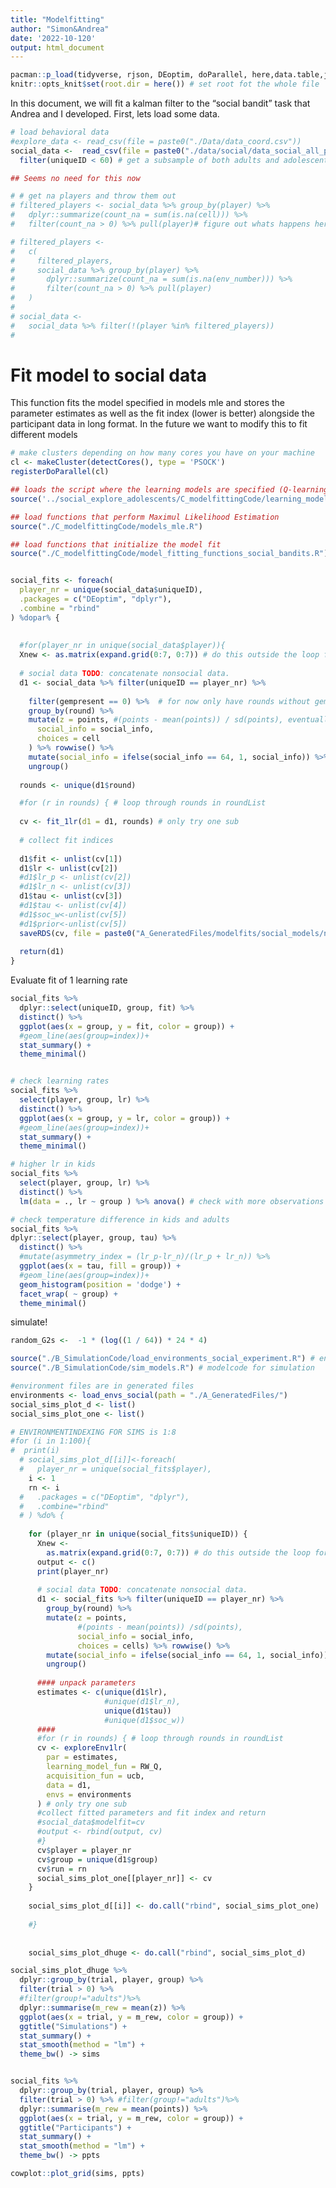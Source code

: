```yaml
---
title: "Modelfitting"
author: "Simon&Andrea"
date: '2022-10-120'
output: html_document
---
```


```r
pacman::p_load(tidyverse, rjson, DEoptim, doParallel, here,data.table,jsonlite,lme4)
knitr::opts_knit$set(root.dir = here()) # set root fot the whole file
```

In this document, we will fit a kalman filter to the "social bandit" task that Andrea and I developed. 
First, lets load some data.

```r

# load behavioral data
#explore_data <- read_csv(file = paste0("./Data/data_coord.csv"))
social_data <-  read_csv(file = paste0("./data/social/data_social_all_participants.csv")) %>% 
  filter(uniqueID < 60) # get a subsample of both adults and adolescents 

## Seems no need for this now

# # get na players and throw them out
# filtered_players <- social_data %>% group_by(player) %>%
#   dplyr::summarize(count_na = sum(is.na(cell))) %>%
#   filter(count_na > 0) %>% pull(player)# figure out whats happens here

# filtered_players <-
#   c(
#     filtered_players,
#     social_data %>% group_by(player) %>%
#       dplyr::summarize(count_na = sum(is.na(env_number))) %>%
#       filter(count_na > 0) %>% pull(player)
#   )
# 
# social_data <-
#   social_data %>% filter(!(player %in% filtered_players)) 
#   

```

# Fit model to social data
This function fits the model specified in models mle and stores the parameter estimates as well as the fit index (lower is better)
alongside the participant data in long format. In the future we want to modify this to fit different models

```r
# make clusters depending on how many cores you have on your machine
cl <- makeCluster(detectCores(), type = 'PSOCK')
registerDoParallel(cl)

## loads the script where the learning models are specified (Q-learning, social Q-learning, UCB etc)
source('../social_explore_adolescents/C_modelfittingCode/learning_models.R')

## load functions that perform Maximul Likelihood Estimation
source("./C_modelfittingCode/models_mle.R")

## load functions that initialize the model fit
source("./C_modelfittingCode/model_fitting_functions_social_bandits.R")


social_fits <- foreach(
  player_nr = unique(social_data$uniqueID),
  .packages = c("DEoptim", "dplyr"),
  .combine = "rbind"
) %dopar% {
  
  
  #for(player_nr in unique(social_data$player)){
  Xnew <- as.matrix(expand.grid(0:7, 0:7)) # do this outside the loop for better speed
  
  # social data TODO: concatenate nonsocial data.
  d1 <- social_data %>% filter(uniqueID == player_nr) %>%
    
    filter(gempresent == 0) %>%  # for now only have rounds without gems 
    group_by(round) %>%
    mutate(z = points, #(points - mean(points)) / sd(points), eventually figure out what is the best outcome for this
      social_info = social_info,
      choices = cell
    ) %>% rowwise() %>%
    mutate(social_info = ifelse(social_info == 64, 1, social_info)) %>%
    ungroup()
  
  rounds <- unique(d1$round)

  #for (r in rounds) { # loop through rounds in roundList
  
  cv <- fit_1lr(d1 = d1, rounds) # only try one sub
   
  # collect fit indices
  
  d1$fit <- unlist(cv[1])
  d1$lr <- unlist(cv[2])
  #d1$lr_p <- unlist(cv[2])
  #d1$lr_n <- unlist(cv[3])
  d1$tau <- unlist(cv[3])
  #d1$tau <- unlist(cv[4])
  #d1$soc_w<-unlist(cv[5])
  #d1$prior<-unlist(cv[5])
  saveRDS(cv, file = paste0("A_GeneratedFiles/modelfits/social_models/no_gems/Q1lr/fit", player_nr, ".rds"))
  
  return(d1)
}
```

Evaluate fit of 1 learning rate

```r

social_fits %>%
  dplyr::select(uniqueID, group, fit) %>% 
  distinct() %>% 
  ggplot(aes(x = group, y = fit, color = group)) +
  #geom_line(aes(group=index))+
  stat_summary() +
  theme_minimal()


# check learning rates
social_fits %>%
  select(player, group, lr) %>% 
  distinct() %>% 
  ggplot(aes(x = group, y = lr, color = group)) +
  #geom_line(aes(group=index))+
  stat_summary() +
  theme_minimal()

# higher lr in kids
social_fits %>%
  select(player, group, lr) %>% 
  distinct() %>% 
  lm(data = ., lr ~ group ) %>% anova() # check with more observations

# check temperature difference in kids and adults 
social_fits %>%
dplyr::select(player, group, tau) %>%
  distinct() %>%
  #mutate(asymmetry_index = (lr_p-lr_n)/(lr_p + lr_n)) %>%
  ggplot(aes(x = tau, fill = group)) +
  #geom_line(aes(group=index))+
  geom_histogram(position = 'dodge') +
  facet_wrap( ~ group) +
  theme_minimal()

```


simulate!

```r

random_G2s <-  -1 * (log((1 / 64)) * 24 * 4)

source("./B_SimulationCode/load_environments_social_experiment.R") # environments
source("./B_SimulationCode/sim_models.R") # modelcode for simulation

#environment files are in generated files
environments <- load_envs_social(path = "./A_GeneratedFiles/")
social_sims_plot_d <- list()
social_sims_plot_one <- list()

# ENVIRONMENTINDEXING FOR SIMS is 1:8
#for (i in 1:100){
#  print(i)
  # social_sims_plot_d[[i]]<-foreach(
  #   player_nr = unique(social_fits$player),
    i <- 1
    rn <- i
  #   .packages = c("DEoptim", "dplyr"),
  #   .combine="rbind"
  # ) %do% {
    
    for (player_nr in unique(social_fits$uniqueID)) {
      Xnew <-
        as.matrix(expand.grid(0:7, 0:7)) # do this outside the loop for better speed
      output <- c()
      print(player_nr)
      
      # social data TODO: concatenate nonsocial data.
      d1 <- social_fits %>% filter(uniqueID == player_nr) %>%
        group_by(round) %>%
        mutate(z = points,
               #(points - mean(points)) /sd(points),
               social_info = social_info,
               choices = cells) %>% rowwise() %>%
        mutate(social_info = ifelse(social_info == 64, 1, social_info)) %>%
        ungroup()
      
      #### unpack parameters
      estimates <- c(unique(d1$lr),
                     #unique(d1$lr_n),
                     unique(d1$tau))
                     #unique(d1$soc_w))
      ####
      #for (r in rounds) { # loop through rounds in roundList
      cv <- exploreEnv1lr(
        par = estimates,
        learning_model_fun = RW_Q,
        acquisition_fun = ucb,
        data = d1,
        envs = environments
      ) # only try one sub
      #collect fitted parameters and fit index and return
      #social_data$modelfit=cv
      #output <- rbind(output, cv)
      #}
      cv$player = player_nr
      cv$group = unique(d1$group)
      cv$run = rn
      social_sims_plot_one[[player_nr]] <- cv
    }
    
    social_sims_plot_d[[i]] <- do.call("rbind", social_sims_plot_one)
    
    #}
    
    
    social_sims_plot_dhuge <- do.call("rbind", social_sims_plot_d)
```

```r

social_sims_plot_dhuge %>%
  dplyr::group_by(trial, player, group) %>%
  filter(trial > 0) %>%
  #filter(group!="adults")%>%
  dplyr::summarise(m_rew = mean(z)) %>%
  ggplot(aes(x = trial, y = m_rew, color = group)) +
  ggtitle("Simulations") +
  stat_summary() +
  stat_smooth(method = "lm") +
  theme_bw() -> sims


social_fits %>%
  dplyr::group_by(trial, player, group) %>%
  filter(trial > 0) %>% #filter(group!="adults")%>%
  dplyr::summarise(m_rew = mean(points)) %>%
  ggplot(aes(x = trial, y = m_rew, color = group)) +
  ggtitle("Participants") +
  stat_summary() +
  stat_smooth(method = "lm") +
  theme_bw() -> ppts

cowplot::plot_grid(sims, ppts)


```

